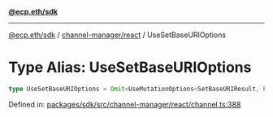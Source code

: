 [**@ecp.eth/sdk**](../../../index.mdx)

***

[@ecp.eth/sdk](/sdk-reference/index.mdx) / [channel-manager/react](/sdk-reference/channel-manager/react/index.mdx) / UseSetBaseURIOptions

# Type Alias: UseSetBaseURIOptions

```ts
type UseSetBaseURIOptions = Omit<UseMutationOptions<SetBaseURIResult, Error, UseSetBaseURIParams>, "mutationFn">;
```

Defined in: [packages/sdk/src/channel-manager/react/channel.ts:388](https://github.com/ecp-eth/comments-monorepo/blob/main/packages/sdk/src/channel-manager/react/channel.ts#L388)
